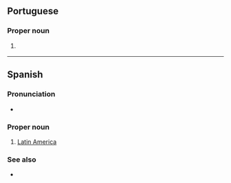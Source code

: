 ==Portuguese==

===Proper noun===
{{pt-proper noun|f|head=[[América]] [[latina|Latina]]}}

# {{l|en|Latin America}} {{gloss|parts of the Americas where Spanish or Portuguese are spoken}}

----

==Spanish==

===Pronunciation===
* {{es-IPA}}

===Proper noun===
{{head|es|proper noun|g=f|head=[[América]] [[latina|Latina]]}}

# [[Latin America]] {{gloss|parts of the Americas where Spanish or Portuguese are spoken}}
#: {{syn|es|Latinoamérica|q1=Including all Romance languages|Hispanoamérica|q2=Hispanophone countries only|Iberoamérica|q3=Spanish and Portuguese speaking countries only}}

===See also===
* {{l|es|Sudamérica}}